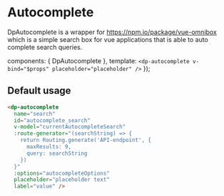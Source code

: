 
<Meta
  title="Components/Autocomplete"
  component={DpAutocomplete} />

# Autocomplete

DpAutocomplete is a wrapper for https://npm.io/package/vue-omnibox which is a simple search box for vue applications
that is able to auto complete search queries.

  components: { DpAutocomplete },
  template: `<dp-autocomplete v-bind="$props" placeholder="placeholder" />`
});

## Default usage

```html
<dp-autocomplete
  name="search"
  id="autocomplete_search"
  v-model="currentAutocompleteSearch"
  :route-generator="(searchString) => {
    return Routing.generate('API-endpoint', {
      maxResults: 9,
      query: searchString
    })
  }"
  :options="autocompleteOptions"
  placeholder="placeholder text"
  label="value" />
```
